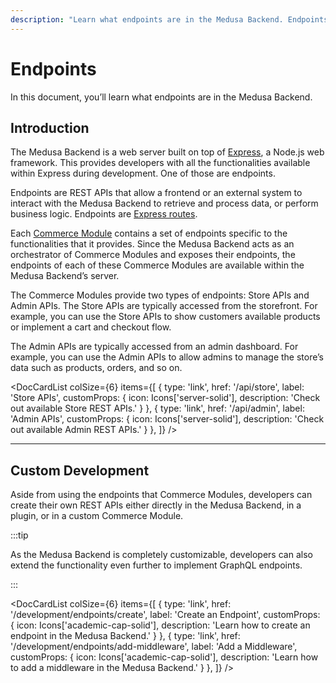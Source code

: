 ```yaml
---
description: "Learn what endpoints are in the Medusa Backend. Endpoints are REST APIs that allow a frontend or external system to interact with the Backend."
---
```



# Endpoints

In this document, you’ll learn what endpoints are in the Medusa Backend.

## Introduction

The Medusa Backend is a web server built on top of [Express](https://expressjs.com/), a Node.js web framework. This provides developers with all the functionalities available within Express during development. One of those are endpoints.

Endpoints are REST APIs that allow a frontend or an external system to interact with the Medusa Backend to retrieve and process data, or perform business logic. Endpoints are [Express routes](https://expressjs.com/en/starter/basic-routing.html).

Each [Commerce Module](../../modules/overview.mdx) contains a set of endpoints specific to the functionalities that it provides. Since the Medusa Backend acts as an orchestrator of Commerce Modules and exposes their endpoints, the endpoints of each of these Commerce Modules are available within the Medusa Backend’s server.

The Commerce Modules provide two types of endpoints: Store APIs and Admin APIs. The Store APIs are typically accessed from the storefront. For example, you can use the Store APIs to show customers available products or implement a cart and checkout flow.

The Admin APIs are typically accessed from an admin dashboard. For example, you can use the Admin APIs to allow admins to manage the store’s data such as products, orders, and so on.

<DocCardList colSize={6} items={[
  {
    type: 'link',
    href: '/api/store',
    label: 'Store APIs',
    customProps: {
      icon: Icons['server-solid'],
      description: 'Check out available Store REST APIs.'
    }
  },
  {
    type: 'link',
    href: '/api/admin',
    label: 'Admin APIs',
    customProps: {
      icon: Icons['server-solid'],
      description: 'Check out available Admin REST APIs.'
    }
  },
]} />

---

## Custom Development

Aside from using the endpoints that Commerce Modules, developers can create their own REST APIs either directly in the Medusa Backend, in a plugin, or in a custom Commerce Module.

:::tip

As the Medusa Backend is completely customizable, developers can also extend the functionality even further to implement GraphQL endpoints.

:::

<DocCardList colSize={6} items={[
  {
    type: 'link',
    href: '/development/endpoints/create',
    label: 'Create an Endpoint',
    customProps: {
      icon: Icons['academic-cap-solid'],
      description: 'Learn how to create an endpoint in the Medusa Backend.'
    }
  },
  {
    type: 'link',
    href: '/development/endpoints/add-middleware',
    label: 'Add a Middleware',
    customProps: {
      icon: Icons['academic-cap-solid'],
      description: 'Learn how to add a middleware in the Medusa Backend.'
    }
  },
]} />